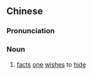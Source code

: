 {{also|隐情}}
==Chinese==
{{zh-forms|s=隐情}}

===Pronunciation===
{{zh-pron
|m=yǐnqíng
|c=jan2 cing4
|mn=qz,tw,xm:ún-chêng/twv,zz:ín-chêng
|cat=n
}}

===Noun===
{{zh-noun}}

# [[fact]]s [[one]] [[wishes]] to [[hide]]